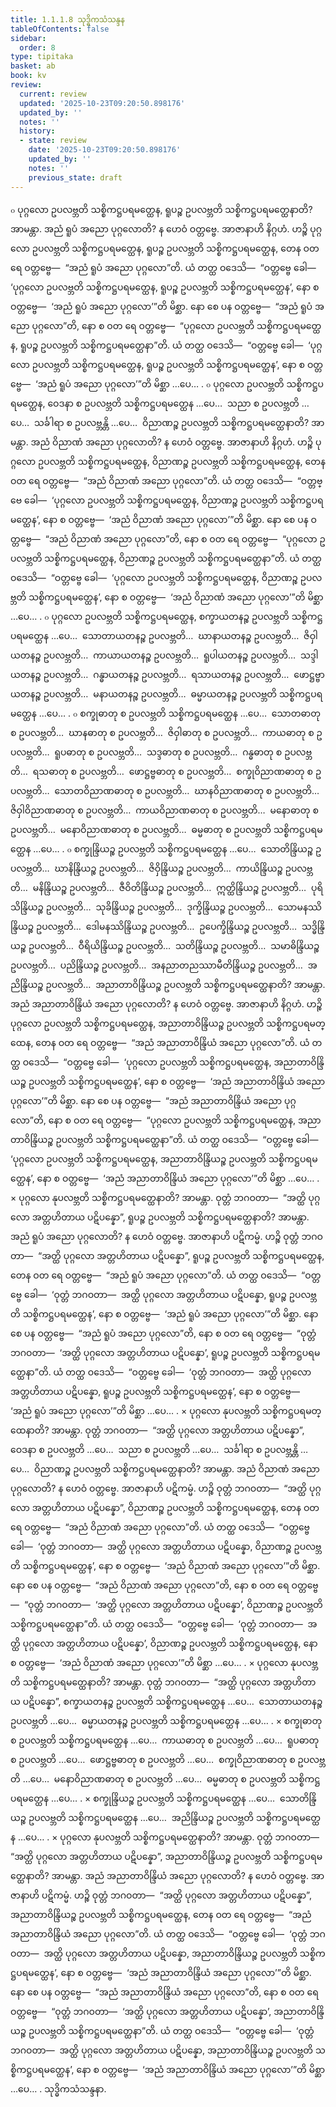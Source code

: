 ```yaml
---
title: 1.1.1.8 သုဒ္ဓိကသံသန္ဒန
tableOfContents: false
sidebar:
  order: 8
type: tipitaka
basket: ab
book: kv
review:
  current: review
  updated: '2025-10-23T09:20:50.898176'
  updated_by: ''
  notes: ''
  history:
  - state: review
    date: '2025-10-23T09:20:50.898176'
    updated_by: ''
    notes: ''
    previous_state: draft
---
```



<ReviewStatus review={frontmatter.review} showDetails={true} />

<HypothesisAnnotation frontmatter={frontmatter} />

<DynamicBreadcrumb />

<Division number="17" book="kv" e="ch" v="32" p="11">

<Paragraph number="64" book="kv">
๐ ပုဂ္ဂလော ဥပလဗ္ဘတိ သစ္စိကဋ္ဌပရမတ္ထေန, ရူပဉ္စ ဥပလဗ္ဘတိ သစ္စိကဋ္ဌပရမတ္ထေနာတိ? အာမန္တာ. အညံ ရူပံ အညော ပုဂ္ဂလောတိ? န ဟေဝံ ဝတ္တဗ္ဗေ.
</Paragraph>

<Paragraph number="65" book="kv">
အာဇာနာဟိ နိဂ္ဂဟံ. ဟဉ္စိ ပုဂ္ဂလော ဥပလဗ္ဘတိ သစ္စိကဋ္ဌပရမတ္ထေန, ရူပဉ္စ ဥပလဗ္ဘတိ သစ္စိကဋ္ဌပရမတ္ထေန, တေန ဝတ ရေ ဝတ္တဗ္ဗေ—  “အညံ ရူပံ အညော ပုဂ္ဂလော”တိ. ယံ တတ္ထ ဝဒေသိ—  “ဝတ္တဗ္ဗေ ခေါ—  ‘ပုဂ္ဂလော ဥပလဗ္ဘတိ သစ္စိကဋ္ဌပရမတ္ထေန, ရူပဉ္စ ဥပလဗ္ဘတိ သစ္စိကဋ္ဌပရမတ္ထေန’, နော စ ဝတ္တဗ္ဗေ—  ‘အညံ ရူပံ အညော ပုဂ္ဂလော’”တိ မိစ္ဆာ.
</Paragraph>

<Paragraph number="66" book="kv">
နော စေ ပန ဝတ္တဗ္ဗေ—  “အညံ ရူပံ အညော ပုဂ္ဂလော”တိ, နော စ ဝတ ရေ ဝတ္တဗ္ဗေ—  “ပုဂ္ဂလော ဥပလဗ္ဘတိ သစ္စိကဋ္ဌပရမတ္ထေန, ရူပဉ္စ ဥပလဗ္ဘတိ သစ္စိကဋ္ဌပရမတ္ထေနာ”တိ. ယံ တတ္ထ ဝဒေသိ—  “ဝတ္တဗ္ဗေ ခေါ—  ‘ပုဂ္ဂလော ဥပလဗ္ဘတိ သစ္စိကဋ္ဌပရမတ္ထေန, ရူပဉ္စ ဥပလဗ္ဘတိ သစ္စိကဋ္ဌပရမတ္ထေန’, နော စ ဝတ္တဗ္ဗေ—  ‘အညံ ရူပံ အညော ပုဂ္ဂလော’”တိ မိစ္ဆာ …ပေ… .
</Paragraph>

</Division>
<Division number="18" book="kv" e="ch" v="32" p="11">

<Paragraph number="67" book="kv">
๐ ပုဂ္ဂလော ဥပလဗ္ဘတိ သစ္စိကဋ္ဌပရမတ္ထေန, ဝေဒနာ စ ဥပလဗ္ဘတိ သစ္စိကဋ္ဌပရမတ္ထေန …ပေ…  သညာ စ ဥပလဗ္ဘတိ …ပေ…  သင်္ခါရာ စ ဥပလဗ္ဘန္တိ …ပေ…  ဝိညာဏဉ္စ ဥပလဗ္ဘတိ သစ္စိကဋ္ဌပရမတ္ထေနာတိ? အာမန္တာ. အညံ ဝိညာဏံ အညော ပုဂ္ဂလောတိ? န ဟေဝံ ဝတ္တဗ္ဗေ.
</Paragraph>

<Paragraph number="68" book="kv">
အာဇာနာဟိ နိဂ္ဂဟံ. ဟဉ္စိ ပုဂ္ဂလော ဥပလဗ္ဘတိ သစ္စိကဋ္ဌပရမတ္ထေန, ဝိညာဏဉ္စ ဥပလဗ္ဘတိ သစ္စိကဋ္ဌပရမတ္ထေန, တေန ဝတ ရေ ဝတ္တဗ္ဗေ—  “အညံ ဝိညာဏံ အညော ပုဂ္ဂလော”တိ. ယံ တတ္ထ ဝဒေသိ—  “ဝတ္တဗ္ဗေ ခေါ—  ‘ပုဂ္ဂလော ဥပလဗ္ဘတိ သစ္စိကဋ္ဌပရမတ္ထေန, ဝိညာဏဉ္စ ဥပလဗ္ဘတိ သစ္စိကဋ္ဌပရမတ္ထေန’, နော စ ဝတ္တဗ္ဗေ—  ‘အညံ ဝိညာဏံ အညော ပုဂ္ဂလော’”တိ မိစ္ဆာ.
</Paragraph>

<Paragraph number="69" book="kv">
နော စေ ပန ဝတ္တဗ္ဗေ—  “အညံ ဝိညာဏံ အညော ပုဂ္ဂလော”တိ, နော စ ဝတ ရေ ဝတ္တဗ္ဗေ—  “ပုဂ္ဂလော ဥပလဗ္ဘတိ သစ္စိကဋ္ဌပရမတ္ထေန, ဝိညာဏဉ္စ ဥပလဗ္ဘတိ သစ္စိကဋ္ဌပရမတ္ထေနာ”တိ. ယံ တတ္ထ ဝဒေသိ—  “ဝတ္တဗ္ဗေ ခေါ—  ‘ပုဂ္ဂလော ဥပလဗ္ဘတိ သစ္စိကဋ္ဌပရမတ္ထေန, ဝိညာဏဉ္စ ဥပလဗ္ဘတိ သစ္စိကဋ္ဌပရမတ္ထေန’, နော စ ဝတ္တဗ္ဗေ—  ‘အညံ ဝိညာဏံ အညော ပုဂ္ဂလော’”တိ မိစ္ဆာ …ပေ… .
</Paragraph>

</Division>
<Division number="19" book="kv" e="ch" v="32" p="12">

<Paragraph number="70" book="kv">
๐ ပုဂ္ဂလော ဥပလဗ္ဘတိ သစ္စိကဋ္ဌပရမတ္ထေန, စက္ခာယတနဉ္စ ဥပလဗ္ဘတိ သစ္စိကဋ္ဌပရမတ္ထေန …ပေ…  သောတာယတနဉ္စ ဥပလဗ္ဘတိ…  ဃာနာယတနဉ္စ ဥပလဗ္ဘတိ…  ဇိဝှါယတနဉ္စ ဥပလဗ္ဘတိ…  ကာယာယတနဉ္စ ဥပလဗ္ဘတိ…  ရူပါယတနဉ္စ ဥပလဗ္ဘတိ…  သဒ္ဒါယတနဉ္စ ဥပလဗ္ဘတိ…  ဂန္ဓာယတနဉ္စ ဥပလဗ္ဘတိ…  ရသာယတနဉ္စ ဥပလဗ္ဘတိ…  ဖောဋ္ဌဗ္ဗာယတနဉ္စ ဥပလဗ္ဘတိ…  မနာယတနဉ္စ ဥပလဗ္ဘတိ…  ဓမ္မာယတနဉ္စ ဥပလဗ္ဘတိ သစ္စိကဋ္ဌပရမတ္ထေန …ပေ… .
</Paragraph>

</Division>
<Division number="20" book="kv" e="ch" v="32" p="12">

<Paragraph number="71" book="kv">
๐ စက္ခုဓာတု စ ဥပလဗ္ဘတိ သစ္စိကဋ္ဌပရမတ္ထေန …ပေ…  သောတဓာတု စ ဥပလဗ္ဘတိ…  ဃာနဓာတု စ ဥပလဗ္ဘတိ…  ဇိဝှါဓာတု စ ဥပလဗ္ဘတိ…  ကာယဓာတု စ ဥပလဗ္ဘတိ…  ရူပဓာတု စ ဥပလဗ္ဘတိ…  သဒ္ဒဓာတု စ ဥပလဗ္ဘတိ…  ဂန္ဓဓာတု စ ဥပလဗ္ဘတိ…  ရသဓာတု စ ဥပလဗ္ဘတိ…  ဖောဋ္ဌဗ္ဗဓာတု စ ဥပလဗ္ဘတိ…  စက္ခုဝိညာဏဓာတု စ ဥပလဗ္ဘတိ…  သောတဝိညာဏဓာတု စ ဥပလဗ္ဘတိ…  ဃာနဝိညာဏဓာတု စ ဥပလဗ္ဘတိ…  ဇိဝှါဝိညာဏဓာတု စ ဥပလဗ္ဘတိ…  ကာယဝိညာဏဓာတု စ ဥပလဗ္ဘတိ…  မနောဓာတု စ ဥပလဗ္ဘတိ…  မနောဝိညာဏဓာတု စ ဥပလဗ္ဘတိ…  ဓမ္မဓာတု စ ဥပလဗ္ဘတိ သစ္စိကဋ္ဌပရမတ္ထေန …ပေ… .
</Paragraph>

</Division>
<Division number="21" book="kv" e="ch" v="32" p="12">

<Paragraph number="72" book="kv">
๐ စက္ခုန္ဒြိယဉ္စ ဥပလဗ္ဘတိ သစ္စိကဋ္ဌပရမတ္ထေန …ပေ…  သောတိန္ဒြိယဉ္စ ဥပလဗ္ဘတိ…  ဃာနိန္ဒြိယဉ္စ ဥပလဗ္ဘတိ…  ဇိဝှိန္ဒြိယဉ္စ ဥပလဗ္ဘတိ…  ကာယိန္ဒြိယဉ္စ ဥပလဗ္ဘတိ…  မနိန္ဒြိယဉ္စ ဥပလဗ္ဘတိ…  ဇီဝိတိန္ဒြိယဉ္စ ဥပလဗ္ဘတိ…  ဣတ္ထိန္ဒြိယဉ္စ ဥပလဗ္ဘတိ…  ပုရိသိန္ဒြိယဉ္စ ဥပလဗ္ဘတိ…  သုခိန္ဒြိယဉ္စ ဥပလဗ္ဘတိ…  ဒုက္ခိန္ဒြိယဉ္စ ဥပလဗ္ဘတိ…  သောမနဿိန္ဒြိယဉ္စ ဥပလဗ္ဘတိ…  ဒေါမနဿိန္ဒြိယဉ္စ ဥပလဗ္ဘတိ…  ဥပေက္ခိန္ဒြိယဉ္စ ဥပလဗ္ဘတိ…  သဒ္ဓိန္ဒြိယဉ္စ ဥပလဗ္ဘတိ…  ဝီရိယိန္ဒြိယဉ္စ ဥပလဗ္ဘတိ…  သတိန္ဒြိယဉ္စ ဥပလဗ္ဘတိ…  သမာဓိန္ဒြိယဉ္စ ဥပလဗ္ဘတိ…  ပညိန္ဒြိယဉ္စ ဥပလဗ္ဘတိ…  အနညာတညဿာမီတိန္ဒြိယဉ္စ ဥပလဗ္ဘတိ…  အညိန္ဒြိယဉ္စ ဥပလဗ္ဘတိ…  အညာတာဝိန္ဒြိယဉ္စ ဥပလဗ္ဘတိ သစ္စိကဋ္ဌပရမတ္ထေနာတိ? အာမန္တာ. အညံ အညာတာဝိန္ဒြိယံ အညော ပုဂ္ဂလောတိ? န ဟေဝံ ဝတ္တဗ္ဗေ.
</Paragraph>

<Paragraph number="73" book="kv">
အာဇာနာဟိ နိဂ္ဂဟံ. ဟဉ္စိ ပုဂ္ဂလော ဥပလဗ္ဘတိ သစ္စိကဋ္ဌပရမတ္ထေန, အညာတာဝိန္ဒြိယဉ္စ ဥပလဗ္ဘတိ သစ္စိကဋ္ဌပရမတ္ထေန, တေန ဝတ ရေ ဝတ္တဗ္ဗေ—  “အညံ အညာတာဝိန္ဒြိယံ အညော ပုဂ္ဂလော”တိ. ယံ တတ္ထ ဝဒေသိ—  “ဝတ္တဗ္ဗေ ခေါ—  ‘ပုဂ္ဂလော ဥပလဗ္ဘတိ သစ္စိကဋ္ဌပရမတ္ထေန, အညာတာဝိန္ဒြိယဉ္စ ဥပလဗ္ဘတိ သစ္စိကဋ္ဌပရမတ္ထေန’, နော စ ဝတ္တဗ္ဗေ—  ‘အညံ အညာတာဝိန္ဒြိယံ အညော ပုဂ္ဂလော’”တိ မိစ္ဆာ.
</Paragraph>

<Paragraph number="74" book="kv">
နော စေ ပန ဝတ္တဗ္ဗေ—  “အညံ အညာတာဝိန္ဒြိယံ အညော ပုဂ္ဂလော”တိ, နော စ ဝတ ရေ ဝတ္တဗ္ဗေ—  “ပုဂ္ဂလော ဥပလဗ္ဘတိ သစ္စိကဋ္ဌပရမတ္ထေန, အညာတာဝိန္ဒြိယဉ္စ ဥပလဗ္ဘတိ သစ္စိကဋ္ဌပရမတ္ထေနာ”တိ. ယံ တတ္ထ ဝဒေသိ—  “ဝတ္တဗ္ဗေ ခေါ—  ‘ပုဂ္ဂလော ဥပလဗ္ဘတိ သစ္စိကဋ္ဌပရမတ္ထေန, အညာတာဝိန္ဒြိယဉ္စ ဥပလဗ္ဘတိ သစ္စိကဋ္ဌပရမတ္ထေန’, နော စ ဝတ္တဗ္ဗေ—  ‘အညံ အညာတာဝိန္ဒြိယံ အညော ပုဂ္ဂလော’”တိ မိစ္ဆာ …ပေ… .
</Paragraph>

</Division>
<Division number="22" book="kv" e="ch" v="32" p="13">

<Paragraph number="75" book="kv">
× ပုဂ္ဂလော နုပလဗ္ဘတိ သစ္စိကဋ္ဌပရမတ္ထေနာတိ? အာမန္တာ. ဝုတ္တံ ဘဂဝတာ—  “အတ္ထိ ပုဂ္ဂလော အတ္တဟိတာယ ပဋိပန္နော”, ရူပဉ္စ ဥပလဗ္ဘတိ သစ္စိကဋ္ဌပရမတ္ထေနာတိ? အာမန္တာ. အညံ ရူပံ အညော ပုဂ္ဂလောတိ? န ဟေဝံ ဝတ္တဗ္ဗေ.
</Paragraph>

<Paragraph number="76" book="kv">
အာဇာနာဟိ ပဋိကမ္မံ. ဟဉ္စိ ဝုတ္တံ ဘဂဝတာ—  “အတ္ထိ ပုဂ္ဂလော အတ္တဟိတာယ ပဋိပန္နော”, ရူပဉ္စ ဥပလဗ္ဘတိ သစ္စိကဋ္ဌပရမတ္ထေန, တေန ဝတ ရေ ဝတ္တဗ္ဗေ—  “အညံ ရူပံ အညော ပုဂ္ဂလော”တိ. ယံ တတ္ထ ဝဒေသိ—  “ဝတ္တဗ္ဗေ ခေါ—  ‘ဝုတ္တံ ဘဂဝတာ—  အတ္ထိ ပုဂ္ဂလော အတ္တဟိတာယ ပဋိပန္နော, ရူပဉ္စ ဥပလဗ္ဘတိ သစ္စိကဋ္ဌပရမတ္ထေန’, နော စ ဝတ္တဗ္ဗေ—  ‘အညံ ရူပံ အညော ပုဂ္ဂလော’”တိ မိစ္ဆာ.
</Paragraph>

<Paragraph number="77" book="kv">
နော စေ ပန ဝတ္တဗ္ဗေ—  “အညံ ရူပံ အညော ပုဂ္ဂလော”တိ, နော စ ဝတ ရေ ဝတ္တဗ္ဗေ—  “ဝုတ္တံ ဘဂဝတာ—  ‘အတ္ထိ ပုဂ္ဂလော အတ္တဟိတာယ ပဋိပန္နော’, ရူပဉ္စ ဥပလဗ္ဘတိ သစ္စိကဋ္ဌပရမတ္ထေနာ”တိ. ယံ တတ္ထ ဝဒေသိ—  “ဝတ္တဗ္ဗေ ခေါ—  ‘ဝုတ္တံ ဘဂဝတာ—  အတ္ထိ ပုဂ္ဂလော အတ္တဟိတာယ ပဋိပန္နော, ရူပဉ္စ ဥပလဗ္ဘတိ သစ္စိကဋ္ဌပရမတ္ထေန’, နော စ ဝတ္တဗ္ဗေ—  ‘အညံ ရူပံ အညော ပုဂ္ဂလော’”တိ မိစ္ဆာ …ပေ… .
</Paragraph>

</Division>
<Division number="23" book="kv" e="ch" v="32" p="14">

<Paragraph number="78" book="kv">
× ပုဂ္ဂလော နုပလဗ္ဘတိ သစ္စိကဋ္ဌပရမတ္ထေနာတိ? အာမန္တာ. ဝုတ္တံ ဘဂဝတာ—  “အတ္ထိ ပုဂ္ဂလော အတ္တဟိတာယ ပဋိပန္နော”, ဝေဒနာ စ ဥပလဗ္ဘတိ …ပေ…  သညာ စ ဥပလဗ္ဘတိ …ပေ…  သင်္ခါရာ စ ဥပလဗ္ဘန္တိ …ပေ…  ဝိညာဏဉ္စ ဥပလဗ္ဘတိ သစ္စိကဋ္ဌပရမတ္ထေနာတိ? အာမန္တာ. အညံ ဝိညာဏံ အညော ပုဂ္ဂလောတိ? န ဟေဝံ ဝတ္တဗ္ဗေ.
</Paragraph>

<Paragraph number="79" book="kv">
အာဇာနာဟိ ပဋိကမ္မံ. ဟဉ္စိ ဝုတ္တံ ဘဂဝတာ—  “အတ္ထိ ပုဂ္ဂလော အတ္တဟိတာယ ပဋိပန္နော”, ဝိညာဏဉ္စ ဥပလဗ္ဘတိ သစ္စိကဋ္ဌပရမတ္ထေန, တေန ဝတ ရေ ဝတ္တဗ္ဗေ—  “အညံ ဝိညာဏံ အညော ပုဂ္ဂလော”တိ. ယံ တတ္ထ ဝဒေသိ—  “ဝတ္တဗ္ဗေ ခေါ—  ‘ဝုတ္တံ ဘဂဝတာ—  အတ္ထိ ပုဂ္ဂလော အတ္တဟိတာယ ပဋိပန္နော, ဝိညာဏဉ္စ ဥပလဗ္ဘတိ သစ္စိကဋ္ဌပရမတ္ထေန’, နော စ ဝတ္တဗ္ဗေ—  ‘အညံ ဝိညာဏံ အညော ပုဂ္ဂလော’”တိ မိစ္ဆာ.
</Paragraph>

<Paragraph number="80" book="kv">
နော စေ ပန ဝတ္တဗ္ဗေ—  “အညံ ဝိညာဏံ အညော ပုဂ္ဂလော”တိ, နော စ ဝတ ရေ ဝတ္တဗ္ဗေ—  “ဝုတ္တံ ဘဂဝတာ—  ‘အတ္ထိ ပုဂ္ဂလော အတ္တဟိတာယ ပဋိပန္နော’, ဝိညာဏဉ္စ ဥပလဗ္ဘတိ သစ္စိကဋ္ဌပရမတ္ထေနာ”တိ. ယံ တတ္ထ ဝဒေသိ—  “ဝတ္တဗ္ဗေ ခေါ—  ‘ဝုတ္တံ ဘဂဝတာ—  အတ္ထိ ပုဂ္ဂလော အတ္တဟိတာယ ပဋိပန္နော’, ဝိညာဏဉ္စ ဥပလဗ္ဘတိ သစ္စိကဋ္ဌပရမတ္ထေန, နော စ ဝတ္တဗ္ဗေ—  ‘အညံ ဝိညာဏံ အညော ပုဂ္ဂလော’”တိ မိစ္ဆာ …ပေ… .
</Paragraph>

</Division>
<Division number="24" book="kv" e="ch" v="32" p="14">

<Paragraph number="81" book="kv">
× ပုဂ္ဂလော နုပလဗ္ဘတိ သစ္စိကဋ္ဌပရမတ္ထေနာတိ? အာမန္တာ. ဝုတ္တံ ဘဂဝတာ—  “အတ္ထိ ပုဂ္ဂလော အတ္တဟိတာယ ပဋိပန္နော”, စက္ခာယတနဉ္စ ဥပလဗ္ဘတိ သစ္စိကဋ္ဌပရမတ္ထေန …ပေ…  သောတာယတနဉ္စ ဥပလဗ္ဘတိ …ပေ…  ဓမ္မာယတနဉ္စ ဥပလဗ္ဘတိ သစ္စိကဋ္ဌပရမတ္ထေန …ပေ… .
</Paragraph>

</Division>
<Division number="25" book="kv" e="ch" v="32" p="14">

<Paragraph number="82" book="kv">
× စက္ခုဓာတု စ ဥပလဗ္ဘတိ သစ္စိကဋ္ဌပရမတ္ထေန …ပေ…  ကာယဓာတု စ ဥပလဗ္ဘတိ …ပေ…  ရူပဓာတု စ ဥပလဗ္ဘတိ …ပေ…  ဖောဋ္ဌဗ္ဗဓာတု စ ဥပလဗ္ဘတိ …ပေ…  စက္ခုဝိညာဏဓာတု စ ဥပလဗ္ဘတိ …ပေ…  မနောဝိညာဏဓာတု စ ဥပလဗ္ဘတိ …ပေ…  ဓမ္မဓာတု စ ဥပလဗ္ဘတိ သစ္စိကဋ္ဌပရမတ္ထေန …ပေ… .
</Paragraph>

</Division>
<Division number="26" book="kv" e="ch" v="32" p="14">

<Paragraph number="83" book="kv">
× စက္ခုန္ဒြိယဉ္စ ဥပလဗ္ဘတိ သစ္စိကဋ္ဌပရမတ္ထေန …ပေ…  သောတိန္ဒြိယဉ္စ ဥပလဗ္ဘတိ သစ္စိကဋ္ဌပရမတ္ထေန …ပေ…  အညိန္ဒြိယဉ္စ ဥပလဗ္ဘတိ သစ္စိကဋ္ဌပရမတ္ထေန …ပေ… .
</Paragraph>

</Division>
<Division number="27" book="kv" e="ch" v="32" p="15">

<Paragraph number="84" book="kv">
× ပုဂ္ဂလော နုပလဗ္ဘတိ သစ္စိကဋ္ဌပရမတ္ထေနာတိ? အာမန္တာ. ဝုတ္တံ ဘဂဝတာ—  “အတ္ထိ ပုဂ္ဂလော အတ္တဟိတာယ ပဋိပန္နော”, အညာတာဝိန္ဒြိယဉ္စ ဥပလဗ္ဘတိ သစ္စိကဋ္ဌပရမတ္ထေနာတိ? အာမန္တာ. အညံ အညာတာဝိန္ဒြိယံ အညော ပုဂ္ဂလောတိ? န ဟေဝံ ဝတ္တဗ္ဗေ.
</Paragraph>

<Paragraph number="85" book="kv">
အာဇာနာဟိ ပဋိကမ္မံ. ဟဉ္စိ ဝုတ္တံ ဘဂဝတာ—  “အတ္ထိ ပုဂ္ဂလော အတ္တဟိတာယ ပဋိပန္နော”, အညာတာဝိန္ဒြိယဉ္စ ဥပလဗ္ဘတိ သစ္စိကဋ္ဌပရမတ္ထေန, တေန ဝတ ရေ ဝတ္တဗ္ဗေ—  “အညံ အညာတာဝိန္ဒြိယံ အညော ပုဂ္ဂလော”တိ. ယံ တတ္ထ ဝဒေသိ—  “ဝတ္တဗ္ဗေ ခေါ—  ‘ဝုတ္တံ ဘဂဝတာ—  အတ္ထိ ပုဂ္ဂလော အတ္တဟိတာယ ပဋိပန္နော, အညာတာဝိန္ဒြိယဉ္စ ဥပလဗ္ဘတိ သစ္စိကဋ္ဌပရမတ္ထေန’, နော စ ဝတ္တဗ္ဗေ—  ‘အညံ အညာတာဝိန္ဒြိယံ အညော ပုဂ္ဂလော’”တိ မိစ္ဆာ.
</Paragraph>

<Paragraph number="86" book="kv">
နော စေ ပန ဝတ္တဗ္ဗေ—  “အညံ အညာတာဝိန္ဒြိယံ အညော ပုဂ္ဂလော”တိ, နော စ ဝတ ရေ ဝတ္တဗ္ဗေ—  “ဝုတ္တံ ဘဂဝတာ—  ‘အတ္ထိ ပုဂ္ဂလော အတ္တဟိတာယ ပဋိပန္နော’, အညာတာဝိန္ဒြိယဉ္စ ဥပလဗ္ဘတိ သစ္စိကဋ္ဌပရမတ္ထေနာ”တိ. ယံ တတ္ထ ဝဒေသိ—  “ဝတ္တဗ္ဗေ ခေါ—  ‘ဝုတ္တံ ဘဂဝတာ—  အတ္ထိ ပုဂ္ဂလော အတ္တဟိတာယ ပဋိပန္နော, အညာတာဝိန္ဒြိယဉ္စ ဥပလဗ္ဘတိ သစ္စိကဋ္ဌပရမတ္ထေန’, နော စ ဝတ္တဗ္ဗေ—  ‘အညံ အညာတာဝိန္ဒြိယံ အညော ပုဂ္ဂလော’”တိ မိစ္ဆာ …ပေ… .

</Paragraph>
</Division>

<Paragraph number="87" type="center" book="kv">
သုဒ္ဓိကသံသန္ဒနာ.
</Paragraph>